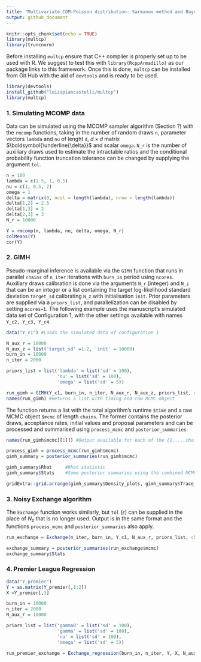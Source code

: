 ```yaml
---
title: "Multivariate COM-Poisson distribution: Sarmanov method and Bayesian inference"
output: github_document
---
```


```r
knitr::opts_chunk$set(echo = TRUE)
library(multcp)
library(truncnorm)
```

Before installing `multcp` ensure that C++ compiler is properly set up to be used with R. We suggest to test this with `library(RcppArmadillo)` as our package links to this framework. Once this is done, `multcp` can be installed from Git Hub with the aid of `devtools` and is ready to be used. 

```r
library(devtools)
install_github("luizapiancastelli/multcp")
library(multcp)
```

### 1. Simulating MCOMP data

Data can be simulated using the MCOMP sampler algorithm (Section ?) with the `rmcomp` functions, taking in the number of random draws `n`, parameter vectors `lambda` and `nu` of lenght `d`, $d \times d$ matrix $\boldsymbol{\underline{\delta}}$ and scalar `omega`. `N_r` is the number of auxiliary draws used to estimate the intractable ratios and the conditional probability function truncation tolerance can be changed by supplying the argument `tol`.

```r
n = 100
lambda = c(1.5, 1, 0.5)
nu = c(1, 0.5, 2)
omega = 1
delta = matrix(0, ncol = length(lambda), nrow = length(lambda))
delta[1,2] = 2.5
delta[1,3] = 2
delta[2,3] = 3
N_r = 10000

Y = rmcomp(n, lambda, nu, delta, omega, N_r)
colMeans(Y)
cor(Y)
```

### 2. GIMH

Pseudo-marginal inference is available via the `GIMH` function that runs in parallel `chains` of `n_iter` iterations with `burn_in` period using `ncores`. Auxiliary draws calibration is done via the arguments `N_r` (integer) and `N_z` that can be an integer or a list containing the target log-likelihood standard deviation `target_sd` calibrating `N_z` with initialisation `init`. Prior parameters are supplied via a `priors_list`, and parallelization can be disabled by setting `ncores=1`. The following example uses the manuscript's simulated data set of Configuration 1, with the other settings available with names `Y_c2, Y_c3, Y_c4`.

```r
data("Y_c1") #Loads the simulated data of configuration 1

N_aux_r = 10000
N_aux_z = list('target_sd' =1.2, 'init' = 10000)
burn_in = 10000
n_iter = 2000

priors_list = list('lambda' = list('sd' = 100),
                   'nu' = list('sd' = 100),
                   'omega' = list('sd' = 5))

run_gimh = GIMH(Y_c1, burn_in, n_iter, N_aux_r, N_aux_z, priors_list, chains = 2, ncores = 2)
names(run_gimh) #Returns a list with timing and raw MCMC object
```

The function returns a list with the total algorithm's runtime `$time` and a raw MCMC object `$mcmc` of length `chains`. The former contains the posterior draws, acceptance rates, initial values and proposal parameters and can be processed and summarised using `process_mcmc` and `posterior_summaries`.

```r
names(run_gimh$mcmc[[1]]) #Output available for each of the {1,...,chains}

process_gimh = process_mcmc(run_gimh$mcmc)
gimh_summary = posterior_summaries(run_gimh$mcmc)

gimh_summary$Rhat     #Rhat statistic
gimh_summary$Stats    #Some posterior summaries using the combined MCMC draws

gridExtra::grid.arrange(gimh_summary$Density_plots, gimh_summary$Trace_plots, ncol =2)
```

### 3. Noisy Exchange algorithm

The `Exchange` function works similarly, but `tol` ($\epsilon$) can be supplied in the place of $N_z$ that is no longer used. Output is in the same format and the functions `process_mcmc` and `posterior_summaries` also apply.

```r
run_exchange = Exchange(n_iter, burn_in, Y_c1, N_aux_r, priors_list, chains=2,  ncores = 2)

exchange_summary = posterior_summaries(run_exchange$mcmc)
exchange_summary$Stats
```

### 4. Premier League Regression

```r
data("Y_premier")
Y = as.matrix(Y_premier[,1:2])
X =Y_premier[,3]

burn_in = 10000
n_iter = 2000
N_aux_r = 10000

priors_list = list('gamma0' = list('sd' = 100), 
                   'gamma' = list('sd' = 100),
                   'nu' = list('sd' = 100),
                   'omega' = list('sd' = 5))

run_premier_exchange = Exchange_regression(burn_in, n_iter, Y, X, N_aux_r, priors_list)
```

